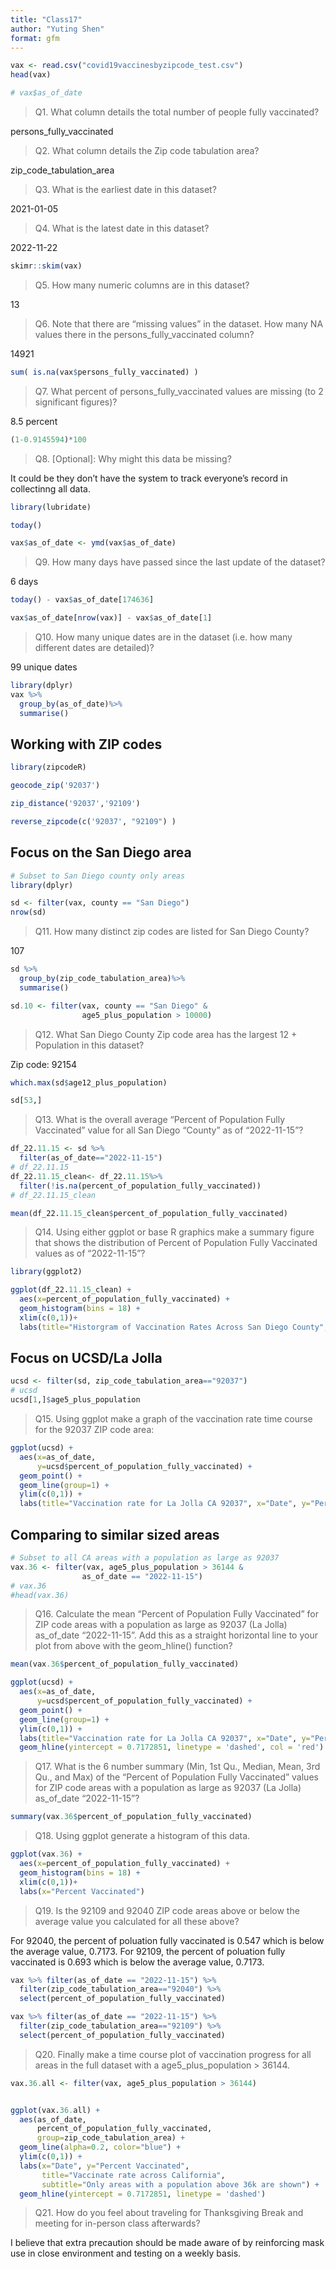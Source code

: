 ```yaml
---
title: "Class17"
author: "Yuting Shen"
format: gfm
---
```


```r
vax <- read.csv("covid19vaccinesbyzipcode_test.csv")
head(vax)
```

```r
# vax$as_of_date
```


> Q1. What column details the total number of people fully vaccinated? 

persons_fully_vaccinated

> Q2. What column details the Zip code tabulation area? 

zip_code_tabulation_area

> Q3. What is the earliest date in this dataset? 

2021-01-05

> Q4. What is the latest date in this dataset? 

2022-11-22



```r
skimr::skim(vax)
```

> Q5. How many numeric columns are in this dataset? 

13

> Q6. Note that there are “missing values” in the dataset. How many NA values there in the persons_fully_vaccinated column? 

14921

```r
sum( is.na(vax$persons_fully_vaccinated) )

```

> Q7. What percent of persons_fully_vaccinated values are missing (to 2 significant figures)? 

8.5 percent
```r
(1-0.9145594)*100
```

> Q8. [Optional]: Why might this data be missing?

It could be they don't have the system to track everyone's record in collectinng all data. 


```r
library(lubridate)
```

```r
today()
```

```r
vax$as_of_date <- ymd(vax$as_of_date)
```

> Q9. How many days have passed since the last update of the dataset?

6 days 

```r
today() - vax$as_of_date[174636]
```

```r
vax$as_of_date[nrow(vax)] - vax$as_of_date[1]
```


> Q10. How many unique dates are in the dataset (i.e. how many different dates are detailed)? 

99 unique dates

```r
library(dplyr)
vax %>% 
  group_by(as_of_date)%>%
  summarise()
```


## Working with ZIP codes

```r
library(zipcodeR)
```
```r
geocode_zip('92037')
```

```r
zip_distance('92037','92109')
```

```r
reverse_zipcode(c('92037', "92109") )
```


## Focus on the San Diego area

```r
# Subset to San Diego county only areas
library(dplyr)

sd <- filter(vax, county == "San Diego")
nrow(sd)
```


> Q11. How many distinct zip codes are listed for San Diego County? 

107

```r
sd %>% 
  group_by(zip_code_tabulation_area)%>%
  summarise()
```


```r
sd.10 <- filter(vax, county == "San Diego" &
                age5_plus_population > 10000)
```
> Q12. What San Diego County Zip code area has the largest 12 + Population in this dataset? 

Zip code: 92154

```r
which.max(sd$age12_plus_population)

```

```r
sd[53,]
```


> Q13. What is the overall average “Percent of Population Fully Vaccinated” value for all San Diego “County” as of “2022-11-15”? 

```r
df_22.11.15 <- sd %>% 
  filter(as_of_date=="2022-11-15")
# df_22.11.15
df_22.11.15_clean<- df_22.11.15%>% 
  filter(!is.na(percent_of_population_fully_vaccinated))
# df_22.11.15_clean
```

```r
mean(df_22.11.15_clean$percent_of_population_fully_vaccinated)
```

> Q14. Using either ggplot or base R graphics make a summary figure that shows the distribution of Percent of Population Fully Vaccinated values as of “2022-11-15”?

```r
library(ggplot2)

ggplot(df_22.11.15_clean) +
  aes(x=percent_of_population_fully_vaccinated) +
  geom_histogram(bins = 18) +
  xlim(c(0,1))+
  labs(title="Historgram of Vaccination Rates Across San Diego County", x="Percent of Population Fully Vaccinated in a Zip Code Area", y="Count(Zip code areas", subtitle="As of 2022-11-15") 
```

## Focus on UCSD/La Jolla


```r
ucsd <- filter(sd, zip_code_tabulation_area=="92037")
# ucsd
ucsd[1,]$age5_plus_population
```



> Q15. Using ggplot make a graph of the vaccination rate time course for the 92037 ZIP code area:

```r
ggplot(ucsd) +
  aes(x=as_of_date,
      y=ucsd$percent_of_population_fully_vaccinated) +
  geom_point() +
  geom_line(group=1) +
  ylim(c(0,1)) +
  labs(title="Vaccination rate for La Jolla CA 92037", x="Date", y="Percent Vaccinated")
```


## Comparing to similar sized areas

```r
# Subset to all CA areas with a population as large as 92037
vax.36 <- filter(vax, age5_plus_population > 36144 &
                as_of_date == "2022-11-15")
# vax.36
#head(vax.36)
```


> Q16. Calculate the mean “Percent of Population Fully Vaccinated” for ZIP code areas with a population as large as 92037 (La Jolla) as_of_date “2022-11-15”. Add this as a straight horizontal line to your plot from above with the geom_hline() function?


```r
mean(vax.36$percent_of_population_fully_vaccinated)
```

```r
ggplot(ucsd) +
  aes(x=as_of_date,
      y=ucsd$percent_of_population_fully_vaccinated) +
  geom_point() +
  geom_line(group=1) +
  ylim(c(0,1)) +
  labs(title="Vaccination rate for La Jolla CA 92037", x="Date", y="Percent Vaccinated")+
  geom_hline(yintercept = 0.7172851, linetype = 'dashed', col = 'red')
```

> Q17. What is the 6 number summary (Min, 1st Qu., Median, Mean, 3rd Qu., and Max) of the “Percent of Population Fully Vaccinated” values for ZIP code areas with a population as large as 92037 (La Jolla) as_of_date “2022-11-15”?

```r
summary(vax.36$percent_of_population_fully_vaccinated)
```

> Q18. Using ggplot generate a histogram of this data.

```r
ggplot(vax.36) +
  aes(x=percent_of_population_fully_vaccinated) +
  geom_histogram(bins = 18) +
  xlim(c(0,1))+
  labs(x="Percent Vaccinated")
```

> Q19. Is the 92109 and 92040 ZIP code areas above or below the average value you calculated for all these above?

For 92040, the percent of poluation fully vaccinated is 0.547 which is below the average value, 0.7173. For 92109, the percent of poluation fully vaccinated is 0.693 which is below the average value, 0.7173. 
```r
vax %>% filter(as_of_date == "2022-11-15") %>%  
  filter(zip_code_tabulation_area=="92040") %>%
  select(percent_of_population_fully_vaccinated)
```

```r
vax %>% filter(as_of_date == "2022-11-15") %>%  
  filter(zip_code_tabulation_area=="92109") %>%
  select(percent_of_population_fully_vaccinated)
```

> Q20. Finally make a time course plot of vaccination progress for all areas in the full dataset with a age5_plus_population > 36144.

```r
vax.36.all <- filter(vax, age5_plus_population > 36144)


ggplot(vax.36.all) +
  aes(as_of_date,
      percent_of_population_fully_vaccinated, 
      group=zip_code_tabulation_area) +
  geom_line(alpha=0.2, color="blue") +
  ylim(c(0,1)) +
  labs(x="Date", y="Percent Vaccinated",
       title="Vaccinate rate across California",
       subtitle="Only areas with a population above 36k are shown") +
  geom_hline(yintercept = 0.7172851, linetype = 'dashed')
```

> Q21. How do you feel about traveling for Thanksgiving Break and meeting for in-person class afterwards?

I believe that extra precaution should be made aware of by reinforcing mask use in close environment and testing on a weekly basis.
